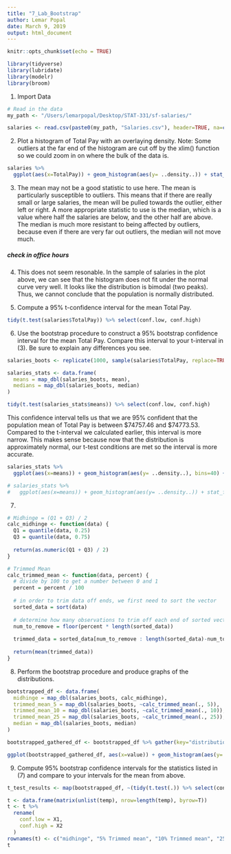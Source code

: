 ```yaml
---
title: "7_Lab_Bootstrap"
author: Lemar Popal
date: March 9, 2019
output: html_document
---
```


```r
knitr::opts_chunk$set(echo = TRUE)
```

```r
library(tidyverse)
library(lubridate)
library(modelr)
library(broom)
```

1. Import Data
```r
# Read in the data
my_path <- "/Users/lemarpopal/Desktop/STAT-331/sf-salaries/"

salaries <- read.csv(paste0(my_path, "Salaries.csv"), header=TRUE, na=c("Not Provided", "Not provided"))
```

2. Plot a histogram of Total Pay with an overlaying density.
Note: Some outliers at the far end of the histogram are cut off by the xlim() function so we could zoom in on where the bulk of the data is. 
```r
salaries %>% 
  ggplot(aes(x=TotalPay)) + geom_histogram(aes(y= ..density..)) + stat_function(fun = dnorm, args = list(mean = mean(salaries$TotalPay), sd = sd(salaries$TotalPay)), color = "darkred", size = 2) + xlim(0, 3*(10**5))
```

3. The mean may not be a good statistic to use here. The mean is particularly susceptible to outliers. This means that if there are really small or large salaries, the mean will be pulled towards the outlier, either left or right. A more appropriate statistic to use is the median, which is a value where half the salaries are below, and the other half are above. The median is much more resistant to being affected by outliers, because even if there are very far out outliers, the median will not move much. 


##### check in office hours
4. This does not seem resonable. In the sample of salaries in the plot above, we can see that the histogram does not fit under the normal curve very well. It looks like the distribution is bimodal (two peaks). Thus, we cannot conclude that the population is normally distributed. 


5. Compute a 95% t-confidence interval for the mean Total Pay.
```r
tidy(t.test(salaries$TotalPay)) %>% select(conf.low, conf.high)
```


6. Use the bootstrap procedure to construct a 95% bootstrap confidence interval for the mean Total Pay. Compare this interval to your t-interval in (3). Be sure to explain any differences you see.
```r
salaries_boots <- replicate(1000, sample(salaries$TotalPay, replace=TRUE), simplify = FALSE)
```

```r
salaries_stats <- data.frame(
  means = map_dbl(salaries_boots, mean),
  medians = map_dbl(salaries_boots, median)
)
```

```r
tidy(t.test(salaries_stats$means)) %>% select(conf.low, conf.high)
```
This confidence interval tells us that we are 95% confident that the population mean of Total Pay is between \$74757.46 and \$74773.53. Compared to the t-interval we calculated earlier, this interval is more narrow. This makes sense because now that the distribution is approximately normal, our t-test conditions are met so the interval is more accurate. 

```r
salaries_stats %>%
  ggplot(aes(x=means)) + geom_histogram(aes(y= ..density..), bins=40) + stat_function(fun = dnorm, args = list(mean = mean(salaries_stats$means), sd = sd(salaries_stats$means)), color = "darkred", size = 2) 

# salaries_stats %>% 
#   ggplot(aes(x=means)) + geom_histogram(aes(y= ..density..)) + stat_function(fun = dnorm, args = list(mean = mean(salaries_stats$means), sd = sd(salaries_stats$means)), color = "darkred", size = 2) + xlim(0, 3*(10**5))
```

7. 
```r
# Midhinge = (Q1 + Q3) / 2
calc_midhinge <- function(data) {
  Q1 = quantile(data, 0.25)
  Q3 = quantile(data, 0.75)
  
  return(as.numeric(Q1 + Q3) / 2)
}

# Trimmed Mean 
calc_trimmed_mean <- function(data, percent) {
  # divide by 100 to get a number between 0 and 1
  percent = percent / 100 
  
  # in order to trim data off ends, we first need to sort the vector 
  sorted_data = sort(data)
  
  # determine how many observations to trim off each end of sorted vector
  num_to_remove = floor(percent * length(sorted_data))
  
  trimmed_data = sorted_data[num_to_remove : length(sorted_data)-num_to_remove]
  
  return(mean(trimmed_data))
}
```


8. Perform the bootstrap procedure and produce graphs of the distributions.
```r
bootstrapped_df <- data.frame(
  midhinge = map_dbl(salaries_boots, calc_midhinge),
  trimmed_mean_5 = map_dbl(salaries_boots, ~calc_trimmed_mean(., 5)),
  trimmed_mean_10 = map_dbl(salaries_boots, ~calc_trimmed_mean(., 10)),
  trimmed_mean_25 = map_dbl(salaries_boots, ~calc_trimmed_mean(., 25)),
  median = map_dbl(salaries_boots, median)
)
```

```r
bootstrapped_gathered_df <- bootstrapped_df %>% gather(key="distribution", value="value")

ggplot(bootstrapped_gathered_df, aes(x=value)) + geom_histogram(aes(y= ..density..), bins=40) + facet_wrap(~ distribution, scales="free")
```

9. Compute 95% bootstrap confidence intervals for the statistics listed in (7) and compare to your intervals for the mean from above.
```r
t_test_results <- map(bootstrapped_df, ~(tidy(t.test(.)) %>% select(conf.low, conf.high)))

t <- data.frame(matrix(unlist(temp), nrow=length(temp), byrow=T))
t <- t %>% 
  rename(
    conf.low = X1,
    conf.high = X2
  )
rownames(t) <- c("midhinge", "5% Trimmed mean", "10% Trimmed mean", "25% Trimmed mean", "median")
t
```












